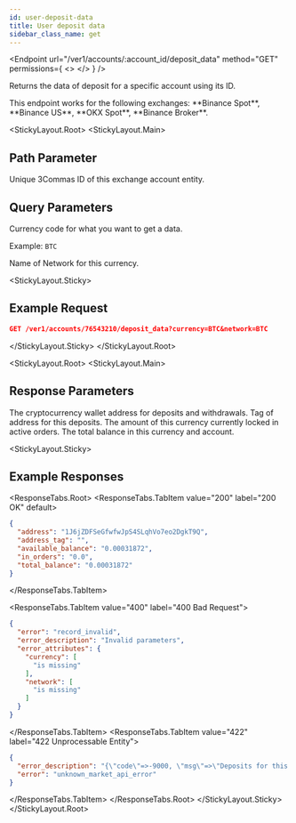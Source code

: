 ```yaml
---
id: user-deposit-data
title: User deposit data
sidebar_class_name: get
---
```



<Endpoint
  url="/ver1/accounts/:account_id/deposit_data"
  method="GET"
  permissions={
    <>
      <Permission title="Permission" description="ACCOUNTS_READ" />
      <Permission title="Security" description="SIGNED" />
    </>
  }
/>

Returns the data of deposit for a specific account using its ID.

<Informer variant="info">
 This endpoint works for the following exchanges: **Binance Spot**, **Binance US**, **OKX Spot**, **Binance Broker**.
</Informer>

<StickyLayout.Root>
<StickyLayout.Main>
## Path Parameter 

<ApiParam name='account_id' type='integer' id="account_id" required>
    Unique 3Commas ID of this exchange account entity.
</ApiParam>

## Query Parameters  

<ApiParam name='currency' type='string' id="currency" required>
   Currency code for what you want to get a data.

   Example: `BTC`
</ApiParam>

<ApiParam name='network' type='string' id="network" required>
    Name of Network for this currency.
</ApiParam>
</StickyLayout.Main>   

<StickyLayout.Sticky>
## Example Request

```json
GET /ver1/accounts/76543210/deposit_data?currency=BTC&network=BTC
```
</StickyLayout.Sticky>
</StickyLayout.Root>

<StickyLayout.Root>
<StickyLayout.Main>

## Response Parameters 

<ApiParam name='address' type='string' id="address">
   The cryptocurrency wallet address for deposits and withdrawals.
</ApiParam>
<ApiParam name='network' type='string' id="network">
   Tag of address for this deposits.
</ApiParam>

<ApiParam name='currency' type='string' id="currency">
   The amount of this currency currently locked in active orders.
</ApiParam>

<ApiParam name='total_balance' type='string' id="total_balance">
   The total balance in this currency and account.
</ApiParam>
</StickyLayout.Main>

<StickyLayout.Sticky>

##  Example Responses
<ResponseTabs.Root>
<ResponseTabs.TabItem value="200" label="200 OK" default>
```json
{
  "address": "1J6jZDFSeGfwfwJpS4SLqhVo7eo2DgkT9Q",
  "address_tag": "",
  "available_balance": "0.00031872",
  "in_orders": "0.0",
  "total_balance": "0.00031872"
}
```
</ResponseTabs.TabItem>

<ResponseTabs.TabItem value="400" label="400 Bad Request">
```json
{
  "error": "record_invalid",
  "error_description": "Invalid parameters",
  "error_attributes": {
    "currency": [
      "is missing"
    ],
    "network": [
      "is missing"
    ]
  }
}
```
</ResponseTabs.TabItem>
<ResponseTabs.TabItem value="422" label="422 Unprocessable Entity">
```json
{
  "error_description": "{\"code\"=>-9000, \"msg\"=>\"Deposits for this network are currently closed\"}",
  "error": "unknown_market_api_error"
}
```
</ResponseTabs.TabItem>
</ResponseTabs.Root>
</StickyLayout.Sticky>
</StickyLayout.Root>